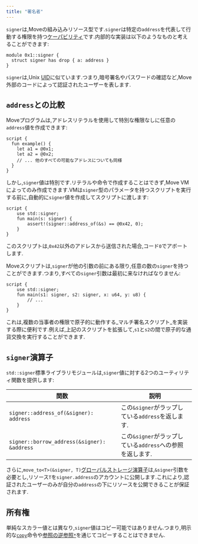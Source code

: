 ```yaml
---
title: "署名者"
---
```








`signer`は,Moveの組み込みリソース型です.`signer`は特定の`address`を代表して行動する権限を持つ[ケーパビリティ](https://en.wikipedia.org/wiki/Object-capability_model)です.内部的な実装は以下のようなものと考えることができます:

```move
module 0x1::signer {
  struct signer has drop { a: address }
}
```

`signer`は,Unix [UID](https://en.wikipedia.org/wiki/User_identifier)に似ています.つまり,暗号署名やパスワードの確認など,Move外部のコードによって認証されたユーザーを表します.

## `address`との比較

Moveプログラムは,アドレスリテラルを使用して特別な権限なしに任意の`address`値を作成できます:

```move
script {
  fun example() {
    let a1 = @0x1;
    let a2 = @0x2;
    // ... 他のすべての可能なアドレスについても同様
  }
}
```

しかし,`signer`値は特別です.リテラルや命令で作成することはできず,Move VMによってのみ作成できます.VMは`signer`型のパラメータを持つスクリプトを実行する前に,自動的に`signer`値を作成してスクリプトに渡します:

```move
script {
    use std::signer;
    fun main(s: signer) {
        assert!(signer::address_of(&s) == @0x42, 0);
    }
}
```

このスクリプトは,`0x42`以外のアドレスから送信された場合,コード`0`でアボートします.

Moveスクリプトは,`signer`が他の引数の前にある限り,任意の数の`signer`を持つことができます.つまり,すべての`signer`引数は最初に来なければなりません:

```move
script {
    use std::signer;
    fun main(s1: signer, s2: signer, x: u64, y: u8) {
        // ...
    }
}
```

これは,複数の当事者の権限で原子的に動作する_マルチ署名スクリプト_を実装する際に便利です.例えば,上記のスクリプトを拡張して,`s1`と`s2`の間で原子的な通貨交換を実行することができます.

## `signer`演算子

`std::signer`標準ライブラリモジュールは,`signer`値に対する2つのユーティリティ関数を提供します:

| 関数                                          | 説明                                     |
| ------------------------------------------- | -------------------------------------- |
| `signer::address_of(&signer): address`      | この`&signer`がラップしている`address`を返します.     |
| `signer::borrow_address(&signer): &address` | この`&signer`がラップしている`address`への参照を返します. |

さらに,`move_to<T>(&signer, T)`[グローバルストレージ演算子](/ja/build/smart-contracts/book/global-storage-operators)は,`&signer`引数を必要とし,リソース`T`を`signer.address`のアカウントに公開します.これにより,認証されたユーザーのみが自分の`address`の下にリソースを公開できることが保証されます.

## 所有権

単純なスカラー値とは異なり,`signer`値はコピー可能ではありません.つまり,明示的な[`copy`](/ja/build/smart-contracts/book/variables.mdx#move-and-copy)命令や[参照の逆参照`*`](/ja/build/smart-contracts/book/references.mdx#reading-and-writing-through-references)を通じてコピーすることはできません.
